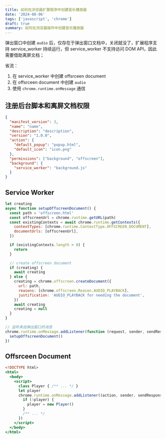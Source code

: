 ```yaml
---
title: 如何在浏览器扩展程序中创建音乐播放器
date: '2024-08-06'
tags: ['javascript', 'chrome']
draft: true
summary: 如何在浏览器插件中创建音乐播放器
---
```


弹出窗口中创建 `audio` 后，仅存在于弹出窗口文档中，关闭就没了，扩展程序支持 service_worker 持续运行，但 service_worker 不支持访问 DOM API，因此需要借助离屏文档；

省流：

1. 在 service_worker 中创建 offsrceen document
2. 在 offsrceen document 中创建 `audio`
3. 使用 `chrome.runtime.onMessage` 通信

## 注册后台脚本和离屏文档权限

```json:manifest.json
{
  "manifest_version": 3,
  "name": "name",
  "description": "description",
  "version": "1.0.0",
  "action": {
    "default_popup": "popup.html",
    "default_icon": "icon.png"
  },
  "permissions": ["background", "offscreen"],
  "background": {
    "service_worker": "background.js"
  }
}
```

## Service Worker

```js:background.js
let creating
async function setupOffscreenDocument() {
  const path = 'offscreen.html'
  const offscreenUrl = chrome.runtime.getURL(path)
  const existingContexts = await chrome.runtime.getContexts({
    contextTypes: [chrome.runtime.ContextType.OFFSCREEN_DOCUMENT],
    documentUrls: [offscreenUrl],
  })

  if (existingContexts.length > 0) {
    return
  }

  // create offscreen document
  if (creating) {
    await creating
  } else {
    creating = chrome.offscreen.createDocument({
      url: path,
      reasons: [chrome.offscreen.Reason.AUDIO_PLAYBACK],
      justification: 'AUDIO_PLAYBACK for needing the document',
    })
    await creating
    creating = null
  }
}

// 监听来自弹出窗口的消息
chrome.runtime.onMessage.addListener(function (request, sender, sendResponse) {
  setupOffscreenDocument()
})
```

## Offsrceen Document

```html:offscreen.html
<!DOCTYPE html>
<html>
  <body>
    <script>
      class Player { /** ... */ }
      let player
      chrome.runtime.onMessage.addListener((action, sender, sendResponse) => {
        if (!player) {
          player = new Player()
        }
        /** ... */
      })
    </script>
  </body>
</html>
```


